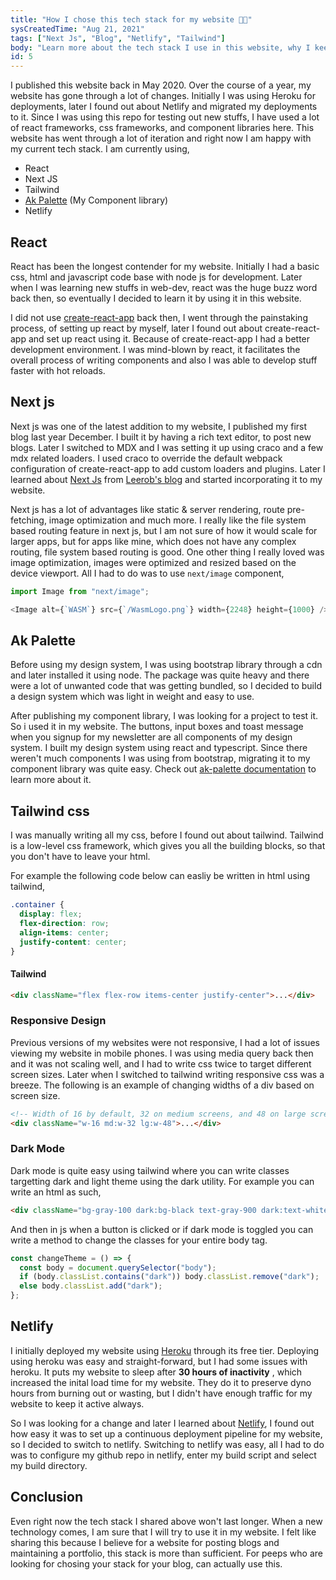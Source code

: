 ```yaml
---
title: "How I chose this tech stack for my website 👨‍💻"
sysCreatedTime: "Aug 21, 2021"
tags: ["Next Js", "Blog", "Netlify", "Tailwind"]
body: "Learn more about the tech stack I use in this website, why I keep switching tech stack quite often."
id: 5
---
```


I published this website back in May 2020. Over the course of a year,
my website has gone through a lot of changes. Initially I was using Heroku for deployments, later I found out
about Netlify and migrated my deployments to it. Since I was using this repo for testing out new stuffs,
I have used a lot of react frameworks, css frameworks, and component libraries here.
This website has went through a lot of iteration and right now I am happy with my current tech stack. I am currently using,

- React
- Next JS
- Tailwind
- [Ak Palette](https://ak-palette.netlify.app/) (My Component library)
- Netlify

## React

React has been the longest contender for my website. Initially I had a basic css, html and javascript code base with node js
for development. Later when I was learning new stuffs in web-dev, react was the huge buzz word back then, so eventually I decided to learn
it by using it in this website.

I did not use [create-react-app](https://github.com/facebook/create-react-app) back then, I went
through the painstaking process, of setting up react by myself, later I found out about create-react-app and set up react using it.
Because of create-react-app I had a better development environment. I was mind-blown by react, it facilitates the overall
process of writing components and also I was able to develop stuff faster with hot reloads.

## Next js

Next js was one of the latest addition to my website, I published my first blog last year December. I built it by having a rich text editor,
to post new blogs. Later I switched to MDX and I was setting it up using craco and a few mdx related loaders. I used craco to override the
default webpack configuration of create-react-app to add custom loaders and plugins. Later I learned about [Next Js](https://nextjs.org/)
from [Leerob's blog](https://github.com/leerob/leerob.io) and started incorporating it to my website.

Next js has a lot of advantages like static & server rendering, route pre-fetching, image optimization and much more. I really like
the file system based routing feature in next js, but I am not sure of how it would scale for larger apps, but for apps like mine, which does not
have any complex routing, file system based routing is good. One other thing I really loved was image optimization, images were optimized
and resized based on the device viewport. All I had to do was to use `next/image` component,

```js
import Image from "next/image";

<Image alt={`WASM`} src={`/WasmLogo.png`} width={2248} height={1000} />;
```

## Ak Palette

Before using my design system, I was using bootstrap library through a cdn and later installed it using node. The package was quite heavy
and there were a lot of unwanted code that was getting bundled, so I decided to build a design system which was light in weight and
easy to use.

After publishing my component library, I was looking for a project to test it. So i used it in my website. The buttons, input boxes and
toast message when you signup for my newsletter are all components of my design system. I built my design system using react and typescript.
Since there weren't much components I was using from bootstrap, migrating it to my component library was quite easy. Check out
[ak-palette documentation](https://ak-palette.netlify.app/) to learn more about it.

## Tailwind css

I was manually writing all my css, before I found out about tailwind. Tailwind is a low-level css framework, which gives you all the
building blocks, so that you don't have to leave your html.

For example the following code below can easliy be written in html using tailwind,

```css
.container {
  display: flex;
  flex-direction: row;
  align-items: center;
  justify-content: center;
}
```

#### Tailwind

```html
<div className="flex flex-row items-center justify-center">...</div>
```

### Responsive Design

Previous versions of my websites were not responsive, I had a lot of issues viewing my website in mobile phones. I was
using media query back then and it was not scaling well, and I had to write css twice to target different screen sizes. Later
when I switched to tailwind writing responsive css was a breeze. The following is an example of changing widths of a div based
on screen size.

```html
<!-- Width of 16 by default, 32 on medium screens, and 48 on large screens -->
<div className="w-16 md:w-32 lg:w-48">...</div>
```

### Dark Mode

Dark mode is quite easy using tailwind where you can write classes targetting dark and light theme using the dark utility.
For example you can write an html as such,

```html
<div className="bg-gray-100	dark:bg-black text-gray-900	dark:text-white">...</div>
```

And then in js when a button is clicked or if dark mode is toggled you can write a method to change the classes for your
entire body tag.

```js
const changeTheme = () => {
  const body = document.querySelector("body");
  if (body.classList.contains("dark")) body.classList.remove("dark");
  else body.classList.add("dark");
};
```

## Netlify

I initially deployed my website using [Heroku](https://www.heroku.com) through its free tier. Deploying using heroku was easy and straight-forward, but I had some issues
with heroku. It puts my website to sleep after **30 hours of inactivity** , which increased the inital load time for my website.
They do it to preserve dyno hours from burning out or wasting, but I didn't have enough traffic for my website to keep it active always.

So I was looking for a change and later I learned about [Netlify](https://www.netlify.com/), I found out how easy it was to set up a continuous deployment pipeline for my website, so I decided
to switch to netlify. Switching to netlify was easy, all I had to do was to configure my github repo in netlify, enter my build script and select my
build directory.

## Conclusion

Even right now the tech stack I shared above won't last longer. When a new technology comes, I am sure that I will try to use it
in my website. I felt like sharing this because I believe for a website for posting blogs and maintaining a portfolio, this stack
is more than sufficient. For peeps who are looking for chosing your stack for your blog, can actually use this.
